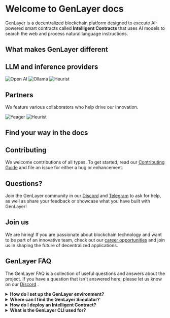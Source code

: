 # Welcome to GenLayer docs 
GenLayer is a decentralized blockchain platform designed to execute AI-powered smart contracts called **Intelligent Contracts** that uses AI models to search the web and process natural language instructions.

## What makes GenLayer different

<Cards num={2}>
  <Card title="🌐 Access web data directly" href="/" />
  <Card title="🔄 Process natural language" href="/" />
  <Card title="🧠 Optimistic democracy consensus" href="/" />
  <Card title="🐍 Developer friendly" href="/" />
</Cards>

    
## LLM and inference providers

<Cards num={3}>
  <Card image title="Open AI" href="/providers/openai">
    <img src="/openai.png" alt="Open AI" fetchpriority="high" />
  </Card>
  <Card image title="Ollama" href="/providers/ollama">
    <img src="/llama.png" alt="Ollama" fetchpriority="high" />
  </Card>
  <Card image title="Heurist" href="/providers/heurist">
    <img src="/heurist.png" alt="Heurist" fetchpriority="high" />
  </Card>
</Cards>


## Partners

We feature various collaborators who help drive our innovation.

<Cards num={3}>
  <Card image title="Yeager" href="/partners/yeager">
    <img src="/yeager.jpeg" alt="Yeager" fetchpriority="high" />
  </Card>
  <Card image title="Heurist" href="/partners/heurist">
    <img src="/heurist.png" alt="Heurist" fetchpriority="high" />
  </Card>
</Cards>


## Find your way in the docs

<Cards num={1}>
  <Card arrow title="What is GenLayer" href="/overview/what-is-genlayer" />
  <Card arrow title="Build and deploy Intelligent Contract on the simulator" href="/simulator" />
  <Card arrow title="Build with GenLayer - Ideas" href="/ideas" />
  <Card arrow title="Learn the concepts behind GenLayer" href="/concept" />
</Cards>

## Contributing

We welcome contributions of all types. To get started, read our [Contributing Guide](https://github.com/yeagerai/genlayer-simulator/blob/main/CONTRIBUTING.md) and file an issue for either a bug or enhancement.

## Questions?

Join the GenLayer community in our [Discord](https://discord.gg/8Jm4v89VAu) and [Telegram](https://t.me/genlayer) to ask for help, as well as share your feedback or showcase what you have built with GenLayer!

## Join us

We are hiring! If you are passionate about blockchain technology and want to be part of an innovative team, check out our [career opportunities](https://apply.workable.com/yeager-dot-a-i/) and join us in shaping the future of decentralized applications.

## GenLayer FAQ
The GenLayer FAQ is a collection of useful questions and answers about the project. If you have a question that isn't answered here, please let us know on our [Discord](https://discord.gg/8Jm4v89VAu) .

<details style={{ backgroundColor: '#262626', padding: '10px', borderRadius: '5px', color: 'white' }}>
  <summary style={{ color: 'white' }}>
    <b>How do I set up the GenLayer environment?</b>
  </summary>
  To quickly set up the GenLayer environment, run the commands below:
  ```
  $ npm install -g genlayer
  $ genlayer init
  ```
  For more detailed setup instructions, please refer to the [Install GenLayer page](https://docs.genlayer.com/simulator/installation)
</details>

<details style={{ backgroundColor: '#262626', padding: '10px', borderRadius: '5px', color: 'white' }}>
  <summary style={{ color: 'white' }}>
    <b>Where can I find the GenLayer Simulator?</b>
  </summary>
  For you to use the simulator, you need to install GenLayer via the [CLI](http://localhost:3000/simulator/installation#installation-steps). Once the setup is complete, you can access the GenLayer Simulator at http://localhost:8080/. 
  </details>

<details style={{ backgroundColor: '#262626', padding: '10px', borderRadius: '5px', color: 'white' }}>
  <summary style={{ color: 'white' }}>
    <b>How do I deploy an Intelligent Contract?</b>
  </summary>
   - Use the CLI to start the GenLayer Simulator.
   - Write your contract in Python using the [Intelligent Contract syntax](https://docs.genlayer.com/simulator/intelligent-contract-syntax). 
   - Folllow the guide [here](https://docs.genlayer.com/simulator/usage-and-interaction) to interact with the simulator and deploy your Intelligent Contract.
</details>

<details style={{ backgroundColor: '#262626', padding: '10px', borderRadius: '5px', color: 'white' }}>
  <summary style={{ color: 'white' }}>
    <b>What is the GenLayer CLI used for?</b>
  </summary>
  The GenLayer CLI is used for setting up the GenLayer Simulator and, in the future, will support mainnet and testnet environments. 
</details>

